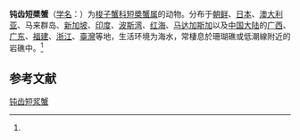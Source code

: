 {{Speciesbox
| name = 钝齿短槳蟹
| status = 
| status_system = 
| image = Specimen of Thalamita crenata.JPG
| genus = Thalamita
| species = crenata
| authority = (Latreille, 1829)<ref name='id11677'>{{cite web| url =http://www.bioinfo.cn/db05/BjdwSpecies.php?action=view&id=11677| title =钝齿短槳蟹| work =《中国动物物种编目数据库》| publisher =中国科学院微生物研究所| author =中国科学院动物研究所| accessdate =2009-04-28| deadurl =yes| archiveurl =https://web.archive.org/web/20160305035103/http://www.bioinfo.cn/db05/BjdwSpecies.php?action=view&id=11677| archivedate =2016-03-05}}</ref>
}}

'''钝齿短槳蟹'''（[[学名|学名]]：{{lang|la|''Thalamita crenata''}}）为[[梭子蟹科|梭子蟹科]][[短槳蟹属|短槳蟹属]]的动物。分布于[[朝鲜|朝鲜]]、[[日本|日本]]、[[澳大利亚|澳大利亚]]、马来群岛、[[新加坡|新加坡]]、[[印度|印度]]、[[波斯湾|波斯湾]]、[[红海|红海]]、[[马达加斯加|马达加斯加]]以及[[中国大陆|中国大陆]]的[[广西|广西]]、[[广东|广东]]、[[福建|福建]]、[[浙江|浙江]]、[[臺灣|臺灣]]等地，生活环境为海水，常棲息於珊瑚礁或低潮線附近的岩礁中。<ref name='id11677'/>

== 参考文献 ==
{{reflist}}

{{Wikispecies|Thalamita crenata}}
{{Taxonbar|from=Q4476524}}

[[Category:短浆蟹属|钝齿短浆蟹]]


{{螃蟹小作品}}